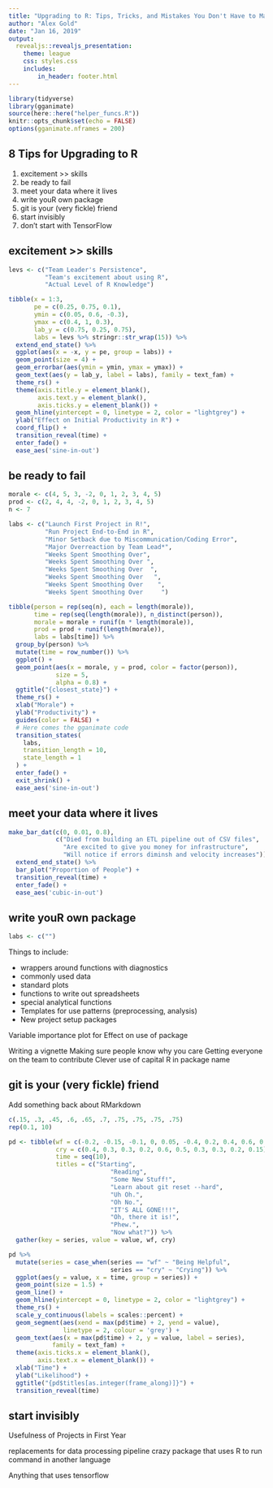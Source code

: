 ```yaml
---
title: "Upgrading to R: Tips, Tricks, and Mistakes You Don't Have to Make"
author: "Alex Gold"
date: "Jan 16, 2019"
output: 
  revealjs::revealjs_presentation:
    theme: league
    css: styles.css
    includes:
        in_header: footer.html
---
```


```r
library(tidyverse)
library(gganimate)
source(here::here("helper_funcs.R"))
knitr::opts_chunk$set(echo = FALSE)
options(gganimate.nframes = 200)
```

## 8 Tips for Upgrading to R

1. excitement >> skills
2. be ready to fail
3. meet your data where it lives
4. write youR own package
5. git is your (very fickle) friend
6. start invisibly
7. don't start with TensorFlow

## excitement >> skills
```r
levs <- c("Team Leader's Persistence", 
          "Team's excitement about using R", 
          "Actual Level of R Knowledge")

tibble(x = 1:3, 
       pe = c(0.25, 0.75, 0.1),
       ymin = c(0.05, 0.6, -0.3), 
       ymax = c(0.4, 1, 0.3),
       lab_y = c(0.75, 0.25, 0.75),
       labs = levs %>% stringr::str_wrap(15)) %>%
  extend_end_state() %>%
  ggplot(aes(x = -x, y = pe, group = labs)) +
  geom_point(size = 4) +
  geom_errorbar(aes(ymin = ymin, ymax = ymax)) +
  geom_text(aes(y = lab_y, label = labs), family = text_fam) +
  theme_rs() +
  theme(axis.title.y = element_blank(),
        axis.text.y = element_blank(), 
        axis.ticks.y = element_blank()) +
  geom_hline(yintercept = 0, linetype = 2, color = "lightgrey") +
  ylab("Effect on Initial Productivity in R") +
  coord_flip() +
  transition_reveal(time) +
  enter_fade() +
  ease_aes('sine-in-out')
```

## be ready to fail

```r
morale <- c(4, 5, 3, -2, 0, 1, 2, 3, 4, 5)
prod <- c(2, 4, 4, -2, 0, 1, 2, 3, 4, 5)
n <- 7

labs <- c("Launch First Project in R!", 
          "Run Project End-to-End in R", 
          "Minor Setback due to Miscommunication/Coding Error", 
          "Major Overreaction by Team Lead*", 
          "Weeks Spent Smoothing Over", 
          "Weeks Spent Smoothing Over ", 
          "Weeks Spent Smoothing Over  ", 
          "Weeks Spent Smoothing Over   ", 
          "Weeks Spent Smoothing Over    ", 
          "Weeks Spent Smoothing Over     ") 

tibble(person = rep(seq(n), each = length(morale)), 
       time = rep(seq(length(morale)), n_distinct(person)), 
       morale = morale + runif(n * length(morale)), 
       prod = prod + runif(length(morale)), 
       labs = labs[time]) %>%
  group_by(person) %>%
  mutate(time = row_number()) %>%
  ggplot() +
  geom_point(aes(x = morale, y = prod, color = factor(person)), 
             size = 5, 
             alpha = 0.8) + 
  ggtitle("{closest_state}") +
  theme_rs() +
  xlab("Morale") +
  ylab("Productivity") +
  guides(color = FALSE) +
  # Here comes the gganimate code
  transition_states(
    labs,
    transition_length = 10,
    state_length = 1
  ) +
  enter_fade() +
  exit_shrink() +
  ease_aes('sine-in-out')
```

## meet your data where it lives
```r
make_bar_dat(c(0, 0.01, 0.8), 
             c("Died from building an ETL pipeline out of CSV files", 
               "Are excited to give you money for infrastructure", 
               "Will notice if errors diminsh and velocity increases")) %>%
  extend_end_state() %>%
  bar_plot("Proportion of People") +
  transition_reveal(time) +
  enter_fade() +
  ease_aes('cubic-in-out')
```

## write youR own package

```r
labs <- c("")
```



Things to include:

* wrappers around functions with diagnostics
* commonly used data
* standard plots
* functions to write out spreadsheets
* special analytical functions
* Templates for use patterns (preprocessing, analysis)
* New project setup packages

Variable importance plot for Effect on use of package

Writing a vignette
Making sure people know why you care
Getting everyone on the team to contribute
Clever use of capital R in package name

## git is your (very fickle) friend
Add something back about RMarkdown
```r
c(.15, .3, .45, .6, .65, .7, .75, .75, .75, .75)
rep(0.1, 10)

pd <- tibble(wf = c(-0.2, -0.15, -0.1, 0, 0.05, -0.4, 0.2, 0.4, 0.6, 0.75), 
             cry = c(0.4, 0.3, 0.3, 0.2, 0.6, 0.5, 0.3, 0.3, 0.2, 0.15),
             time = seq(10), 
             titles = c("Starting", 
                            "Reading", 
                            "Some New Stuff!", 
                            "Learn about git reset --hard",
                            "Uh Oh.", 
                            "Oh No.", 
                            "IT'S ALL GONE!!!", 
                            "Oh, there it is!", 
                            "Phew.", 
                            "Now what?")) %>%
  gather(key = series, value = value, wf, cry)

pd %>%
  mutate(series = case_when(series == "wf" ~ "Being Helpful", 
                            series == "cry" ~ "Crying")) %>%
  ggplot(aes(y = value, x = time, group = series)) +
  geom_point(size = 1.5) +
  geom_line() +
  geom_hline(yintercept = 0, linetype = 2, color = "lightgrey") +
  theme_rs() +
  scale_y_continuous(labels = scales::percent) +
  geom_segment(aes(xend = max(pd$time) + 2, yend = value), 
               linetype = 2, colour = 'grey') +
  geom_text(aes(x = max(pd$time) + 2, y = value, label = series), 
            family = text_fam) +
  theme(axis.ticks.x = element_blank(), 
        axis.text.x = element_blank()) +
  xlab("Time") +
  ylab("Likelihood") +
  ggtitle("{pd$titles[as.integer(frame_along)]}") +
  transition_reveal(time) 
```

## start invisibly

Usefulness of Projects in First Year

replacements for data processing pipeline
crazy package that uses R to run command in another language

Anything that uses tensorflow



